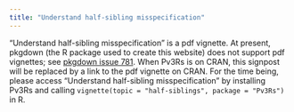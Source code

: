 ```yaml
---
title: "Understand half-sibling misspecification"
---
```


"Understand half-sibling misspecification" is a pdf vignette. At present, pkgdown (the R package used to create this website) does 
not support pdf vignettes; see 
[pkgdown issue 781](https://github.com/r-lib/pkgdown/issues/781). 
When Pv3Rs is on CRAN, this signpost will be replaced by a link to the pdf
vignette on CRAN. For the time being, please access "Understand half-sibling misspecification" by 
installing Pv3Rs and calling `vignette(topic = "half-siblings", package = "Pv3Rs")` in
R.
